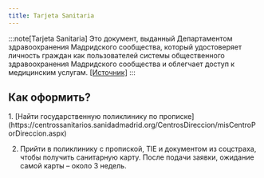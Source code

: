 ```yaml
---
title: Tarjeta Sanitaria
---
```



:::note[Tarjeta Sanitaria]
Это документ, выданный Департаментом здравоохранения Мадридского сообщества, который удостоверяет личность граждан как пользователей системы общественного здравоохранения Мадридского сообщества и облегчает доступ к медицинским услугам.
[[Источник]](https://www.comunidad.madrid/servicios/salud/tarjeta-sanitaria)
:::

## Как оформить?

<Steps>
1. [Найти государственную поликлинику по прописке](https://centrossanitarios.sanidadmadrid.org/CentrosDireccion/misCentroPorDireccion.aspx)

2. Прийти в поликлинику с пропиской, TIE и документом из соцстраха, чтобы получить санитарную карту. После подачи заявки, ожидание самой карты – около 3 недель.

</Steps>
